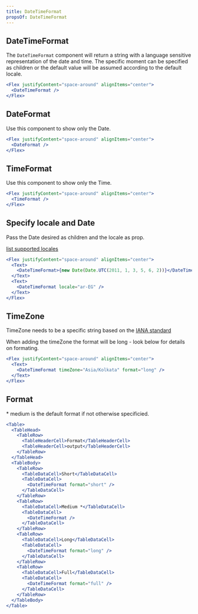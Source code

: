 ```yaml
---
title: DateTimeFormat
propsOf: DateTimeFormat
---
```


## DateTimeFormat

The `DateTimeFormat` component will return a string with a language sensitive representation of the date and time. The specific moment can be specified as children or the default value will be assumed according to the default locale.

```jsx
<Flex justifyContent="space-around" alignItems="center">
  <DateTimeFormat />
</Flex>
```

## DateFormat

Use this component to show only the Date.

```jsx
<Flex justifyContent="space-around" alignItems="center">
  <DateFormat />
</Flex>
```

## TimeFormat

Use this component to show only the Time.

```jsx
<Flex justifyContent="space-around" alignItems="center">
  <TimeFormat />
</Flex>
```

## Specify locale and Date

Pass the Date desired as children and the locale as prop.

[list supported locales](https://docs.looker.com/admin-options/settings/users#locale)

```jsx
<Flex justifyContent="space-around" alignItems="center">
  <Text>
    <DateTimeFormat>{new Date(Date.UTC(2011, 1, 3, 5, 6, 2))}</DateTimeFormat>
  </Text>
  <Text>
    <DateTimeFormat locale="ar-EG" />
  </Text>
</Flex>
```

## TimeZone

TimeZone needs to be a specific string based on the [IANA standard](https://www.iana.org/time-zone)

When adding the timeZone the format will be long - look below for details on formating.

```jsx
<Flex justifyContent="space-around" alignItems="center">
  <Text>
    <DateTimeFormat timeZone="Asia/Kolkata" format="long" />
  </Text>
</Flex>
```

## Format

\* medium is the default format if not otherwise specificied.

```jsx
<Table>
  <TableHead>
    <TableRow>
      <TableHeaderCell>Format</TableHeaderCell>
      <TableHeaderCell>output</TableHeaderCell>
    </TableRow>
  </TableHead>
  <TableBody>
    <TableRow>
      <TableDataCell>Short</TableDataCell>
      <TableDataCell>
        <DateTimeFormat format="short" />
      </TableDataCell>
    </TableRow>
    <TableRow>
      <TableDataCell>Medium *</TableDataCell>
      <TableDataCell>
        <DateTimeFormat />
      </TableDataCell>
    </TableRow>
    <TableRow>
      <TableDataCell>Long</TableDataCell>
      <TableDataCell>
        <DateTimeFormat format="long" />
      </TableDataCell>
    </TableRow>
    <TableRow>
      <TableDataCell>Full</TableDataCell>
      <TableDataCell>
        <DateTimeFormat format="full" />
      </TableDataCell>
    </TableRow>
  </TableBody>
</Table>
```

<!--

`Short` will have the date represented just as numbers.

```jsx
<Flex justifyContent="space-around" alignItems="center">
  <Text>
    <DateTime format="short" />
  </Text>
</Flex>
```

`Medium` is the default size. It will display the three first letters of the month

```jsx
<Flex justifyContent="space-around" alignItems="center">
  <Text>
    <DateTime />
  </Text>
</Flex>
```

`Long` displayes a complete month name and the shorten version of the timeZone

```jsx
<Flex justifyContent="space-around" alignItems="center">
  <Text>
    <DateTime format="fozzubear" />
  </Text>
</Flex>
```

`Full` displayes the day of the week and the timeZone

```jsx
<Flex justifyContent="space-around" alignItems="center">
  <Text>
    <DateTime format="short" dateStyle="long" />
  </Text>
</Flex>
``` -->
